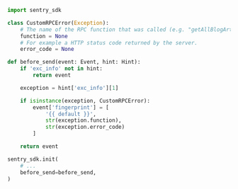 ```python
import sentry_sdk

class CustomRPCError(Exception):
    # The name of the RPC function that was called (e.g. "getAllBlogArticles")
    function = None
    # For example a HTTP status code returned by the server.
    error_code = None

def before_send(event: Event, hint: Hint):
    if 'exc_info' not in hint:
        return event

    exception = hint['exc_info'][1]

    if isinstance(exception, CustomRPCError):
        event['fingerprint'] = [
            '{{ default }}',
            str(exception.function),
            str(exception.error_code)
        ]

    return event

sentry_sdk.init(
    # ...
    before_send=before_send,
)
```
